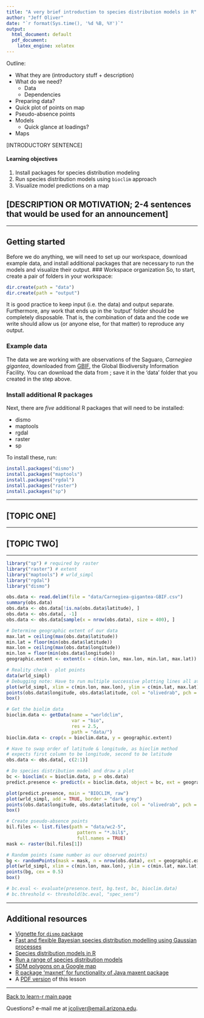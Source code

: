 ```yaml
---
title: "A very brief introduction to species distribution models in R"
author: "Jeff Oliver"
date: "`r format(Sys.time(), '%d %B, %Y')`"
output:
  html_document: default
  pdf_document:
    latex_engine: xelatex
---
```


Outline:

+ What they are (introductory stuff + description)
+ What do we need?
    + Data
    + Dependencies
+ Preparing data?
+ Quick plot of points on map
+ Pseudo-absence points
+ Models
    + Quick glance at loadings?
+ Maps

[INTRODUCTORY SENTENCE]

#### Learning objectives
1. Install packages for species distribution modeling
2. Run species distribution models using `bioclim` approach
3. Visualize model predictions on a map

## [DESCRIPTION OR MOTIVATION; 2-4 sentences that would be used for an announcement]

***

## Getting started
Before we do anything, we will need to set up our workspace, download example data, and install additional packages that are necessary to run the models and visualize their output. 
### Workspace organization
So, to start, create a pair of folders in your workspace:
```r
dir.create(path = "data")
dir.create(path = "output")
```
It is good practice to keep input (i.e. the data) and output separate. Furthermore, any work that ends up in the 'output' folder should be completely disposable. That is, the combination of data and the code we write should allow us (or anyone else, for that matter) to reproduce any output.

### Example data
The data we are working with are observations of the Saguaro, _Carnegiea gigantea_, downloaded from [GBIF](https://www.gbif.org/), the Global Biodiversity Information Facility. You can download the data from [](); save it in the 'data' folder that you created in the step above.

### Install additional R packages
Next, there are _five_ additional R packages that will need to be installed:

+ dismo
+ maptools
+ rgdal
+ raster
+ sp

To install these, run:
```r
install.packages("dismo")
install.packages("maptools")
install.packages("rgdal")
install.packages("raster")
install.packages("sp")
```

***

## [TOPIC ONE]

***

## [TOPIC TWO]

***


```r
library("sp") # required by raster
library("raster") # extent
library("maptools") # wrld_simpl
library("rgdal")
library("dismo")

obs.data <- read.delim(file = "data/Carnegiea-gigantea-GBIF.csv")
summary(obs.data)
obs.data <- obs.data[!is.na(obs.data$latitude), ]
obs.data <- obs.data[, -1]
obs.data <- obs.data[sample(x = nrow(obs.data), size = 400), ]

# Determine geographic extent of our data
max.lat = ceiling(max(obs.data$latitude))
min.lat = floor(min(obs.data$latitude))
max.lon = ceiling(max(obs.data$longitude))
min.lon = floor(min(obs.data$longitude))
geographic.extent <- extent(x = c(min.lon, max.lon, min.lat, max.lat))

# Reality check - plot points
data(wrld_simpl)
# Debugging note: Have to run multiple successive plotting lines all at once for it to work
plot(wrld_simpl, xlim = c(min.lon, max.lon), ylim = c(min.lat, max.lat), axes = TRUE, col = "lightyellow")
points(obs.data$longitude, obs.data$latitude, col = "olivedrab", pch = 20, cex = 0.75)
box()

# Get the biolim data
bioclim.data <- getData(name = "worldclim",
                        var = "bio",
                        res = 2.5,
                        path = "data/")
bioclim.data <- crop(x = bioclim.data, y = geographic.extent)

# Have to swap order of latitude & longitude, as bioclim method 
# expects first column to be longitude, second to be latitude
obs.data <- obs.data[, c(2:1)]

# Do species distribution model and draw a plot
bc <- bioclim(x = bioclim.data, p = obs.data)
predict.presence <- predict(x = bioclim.data, object = bc, ext = geographic.extent, progress = "")

plot(predict.presence, main = "BIOCLIM, raw")
plot(wrld_simpl, add = TRUE, border = "dark grey")
points(obs.data$longitude, obs.data$latitude, col = "olivedrab", pch = "+", cex = 0.25)
box()

# Create pseudo-absence points
bil.files <- list.files(path = "data/wc2-5", 
                          pattern = "*.bil$", 
                          full.names = TRUE)
mask <- raster(bil.files[1])

# Random points (same number as our observed points)
bg <- randomPoints(mask = mask, n = nrow(obs.data), ext = geographic.extent, extf = 1.25)
plot(wrld_simpl, xlim = c(min.lon, max.lon), ylim = c(min.lat, max.lat), axes = TRUE, col = "light yellow")
points(bg, cex = 0.5)
box()

# bc.eval <- evaluate(presence.test, bg.test, bc, bioclim.data)
# bc.threshold <- threshold(bc.eval, "spec_sens")

```

***

## Additional resources

+ [Vignette for `dismo` package](https://cran.r-project.org/web/packages/dismo/vignettes/sdm.pdf)
+ [Fast and flexible Bayesian species distribution modelling using Gaussian processes](http://onlinelibrary.wiley.com/doi/10.1111/2041-210X.12523/pdf)
+ [Species distribution models in R](http://www.molecularecologist.com/2013/04/species-distribution-models-in-r/)
+ [Run a range of species distribution models](https://rdrr.io/cran/biomod2/man/BIOMOD_Modeling.html)
+ [SDM polygons on a Google map](https://rdrr.io/rforge/dismo/man/gmap.html)
+ [R package 'maxnet' for functionality of Java maxent package](https://cran.r-project.org/web/packages/maxnet/maxnet.pdf)
+ A [PDF version](https://jcoliver.github.io/learn-r/011-species-distribution-models.pdf) of this lesson

***

<a href="index.html">Back to learn-r main page</a>
  
Questions?  e-mail me at <a href="mailto:jcoliver@email.arizona.edu">jcoliver@email.arizona.edu</a>.